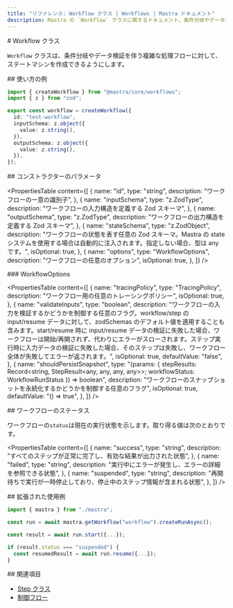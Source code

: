 ```yaml
---
title: "リファレンス: Workflow クラス | Workflows | Mastra ドキュメント"
description: Mastra の `Workflow` クラスに関するドキュメント。条件分岐やデータ検証を伴う複雑な一連の処理に対して、ステートマシンを構築できます。
---
```


<div id="workflow-class">
  # Workflow クラス
</div>

`Workflow` クラスは、条件分岐やデータ検証を伴う複雑な処理フローに対して、ステートマシンを作成できるようにします。

<div id="usage-example">
  ## 使い方の例
</div>

```typescript title="src/mastra/workflows/test-workflow.ts" showLineNumbers copy
import { createWorkflow } from "@mastra/core/workflows";
import { z } from "zod";

export const workflow = createWorkflow({
  id: "test-workflow",
  inputSchema: z.object({
    value: z.string(),
  }),
  outputSchema: z.object({
    value: z.string(),
  }),
});
```


<div id="constructor-parameters">
  ## コンストラクターのパラメータ
</div>

<PropertiesTable
  content={[
    {
      name: "id",
      type: "string",
      description: "ワークフローの一意の識別子",
    },
    {
      name: "inputSchema",
      type: "z.ZodType<any>",
      description: "ワークフローの入力構造を定義する Zod スキーマ",
    },
    {
      name: "outputSchema",
      type: "z.ZodType<any>",
      description: "ワークフローの出力構造を定義する Zod スキーマ",
    },
    {
      name: "stateSchema",
      type: "z.ZodObject<any>",
      description:
        "ワークフローの状態を表す任意の Zod スキーマ。Mastra の state システムを使用する場合は自動的に注入されます。指定しない場合、型は any です。",
      isOptional: true,
    },
    {
      name: "options",
      type: "WorkflowOptions",
      description: "ワークフローの任意のオプション",
      isOptional: true,
    },
  ]}
/>

<div id="workflowoptions">
  ### WorkflowOptions
</div>

<PropertiesTable
  content={[
    {
      name: "tracingPolicy",
      type: "TracingPolicy",
      description: "ワークフロー用の任意のトレーシングポリシー",
      isOptional: true,
    },
    {
      name: "validateInputs",
      type: "boolean",
      description:
        "ワークフローの入力を検証するかどうかを制御する任意のフラグ。workflow/step の input/resume データに対して、zodSchemas のデフォルト値を適用することも含みます。start/resume 時に input/resume データの検証に失敗した場合、ワークフローは開始/再開されず、代わりにエラーがスローされます。ステップ実行時に入力データの検証に失敗した場合、そのステップは失敗し、ワークフロー全体が失敗してエラーが返されます。",
      isOptional: true,
      defaultValue: "false",
    },
    {
      name: "shouldPersistSnapshot",
      type: "(params: { stepResults: Record<string, StepResult<any, any, any, any>>; workflowStatus: WorkflowRunStatus }) => boolean",
      description:
        "ワークフローのスナップショットを永続化するかどうかを制御する任意のフラグ",
      isOptional: true,
      defaultValue: "() => true",
    },
  ]}
/>

<div id="workflow-status">
  ## ワークフローのステータス
</div>

ワークフローの`status`は現在の実行状態を示します。取り得る値は次のとおりです。

<PropertiesTable
  content={[
    {
      name: "success",
      type: "string",
      description:
        "すべてのステップが正常に完了し、有効な結果が出力された状態",
    },
    {
      name: "failed",
      type: "string",
      description:
        "実行中にエラーが発生し、エラーの詳細を参照できる状態",
    },
    {
      name: "suspended",
      type: "string",
      description:
        "再開待ちで実行が一時停止しており、停止中のステップ情報が含まれる状態",
    },
  ]}
/>

<div id="extended-usage-example">
  ## 拡張された使用例
</div>

```typescript title="src/test-run.ts" showLineNumbers copy
import { mastra } from "./mastra";

const run = await mastra.getWorkflow("workflow").createRunAsync();

const result = await run.start({...});

if (result.status === "suspended") {
  const resumedResult = await run.resume({...});
}
```


<div id="related">
  ## 関連項目
</div>

- [Step クラス](./step)
- [制御フロー](/docs/workflows/control-flow)